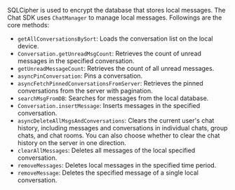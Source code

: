 <PlatformWrapper platform="android">

SQLCipher is used to encrypt the database that stores local messages. The Chat SDK uses `ChatManager` to manage local messages. Followings are the core methods:

- `getAllConversationsBySort`: Loads the conversation list on the local device.
- `Conversation.getUnreadMsgCount`: Retrieves the count of unread messages in the specified conversation.
- `getUnreadMessageCount`: Retrieves the count of all unread messages.
- `asyncPinConversation`: Pins a conversation.
- `asyncFetchPinnedConversationsFromServer`: Retrieves the pinned conversations from the server with pagination.
- `searchMsgFromDB`: Searches for messages from the local database.
- `Conversation.insertMessage`: Inserts messages in the specified conversation.
- `asyncDeleteAllMsgsAndConversations`: Clears the current user's chat history, including messages and conversations in individual chats, group chats, and chat rooms. You can also choose whether to clear the chat history on the server in one direction.
- `clearAllMessages`: Deletes all messages of the local specified conversation.
- `removeMessages`: Deletes local messages in the specified time period.
- `removeMessage`: Deletes the specified message of a single local conversation.

</PlatformWrapper>